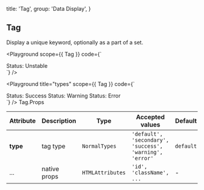 
  title: 'Tag',
  group: 'Data Display',
}

## Tag

Display a unique keyword, optionally as a part of a set.

<Playground
  scope={{ Tag }}
  code={`
<div>
  <Tag>Status: Unstable</Tag>
</div>
`} />

<Playground
  title="types"
  scope={{ Tag }}
  code={`
<div>
  <Tag type="success" style={{ marginRight: '15px' }}>Status: Success</Tag>
  <Tag type="warning" style={{ marginRight: '15px' }}>Status: Warning</Tag>
  <Tag type="error">Status: Error</Tag>
</div>
`} />

<Attributes edit="/pages/en-us/components/tag.mdx">
<Attributes.Title>Tag.Props</Attributes.Title>

| Attribute | Description | Type | Accepted values | Default
| ---------- | ---------- | ---- |  -------------- | ------ |
| **type** | tag type | `NormalTypes` | `'default', 'secondary', 'success', 'warning', 'error'` | `default` |
| ... | native props | `HTMLAttributes` | `'id', 'className', ...` | - |

</Attributes>

